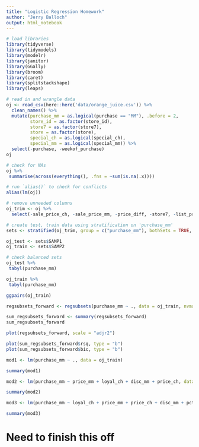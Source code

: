 ```yaml
---
title: "Logistic Regression Homework"
author: "Jerry Balloch"
output: html_notebook
---
```


```r
# load libraries
library(tidyverse)
library(tidymodels)
library(modelr)
library(janitor)
library(GGally)
library(broom)
library(caret)
library(splitstackshape)
library(leaps)

```

```r
# read in and wrangle data
oj <- read_csv(here::here('data/orange_juice.csv')) %>% 
  clean_names() %>% 
  mutate(purchase_mm = as.logical(purchase == "MM"), .before = 2,
         store_id = as.factor(store_id), 
         store7 = as.factor(store7),
         store = as.factor(store),
         special_ch = as.logical(special_ch),
         special_mm = as.logical(special_mm)) %>% 
  select(-purchase, -weekof_purchase)
oj

# check for NAs
oj %>% 
 summarise(across(everything(), .fns = ~sum(is.na(.x))))
```

```r
# run `alias()` to check for conflicts
alias(lm(oj))

# remove unneeded columns
oj_trim <- oj %>% 
  select(-sale_price_ch, -sale_price_mm, -price_diff, -store7, -list_price_diff)
```



```r
# create test, train data using stratification on 'purchase_mm'
sets <- stratified(oj_trim, group = c("purchase_mm"), bothSets = TRUE, size = 0.2)

oj_test <- sets$SAMP1
oj_train <- sets$SAMP2

# check balanced sets
oj_test %>%
 tabyl(purchase_mm)

oj_train %>%
 tabyl(purchase_mm)
```


```r
ggpairs(oj_train)
```

```r
regsubsets_forward <- regsubsets(purchase_mm ~ ., data = oj_train, nvmax = 8, method = "forward")

sum_regsubsets_forward <- summary(regsubsets_forward)
sum_regsubsets_forward
```

```r
plot(regsubsets_forward, scale = "adjr2")

```
```r
plot(sum_regsubsets_forward$rsq, type = "b")
plot(sum_regsubsets_forward$bic, type = "b")

```

```r
mod1 <- lm(purchase_mm ~ ., data = oj_train)

summary(mod1)
```

```r
mod2 <- lm(purchase_mm ~ price_mm + loyal_ch + disc_mm + price_ch, data = oj_train)

summary(mod2)
```

```r
mod3 <- lm(purchase_mm ~ loyal_ch + price_mm + price_ch + disc_mm + pct_disc_ch, data = oj_train)

summary(mod3)
```

# Need to finish this off